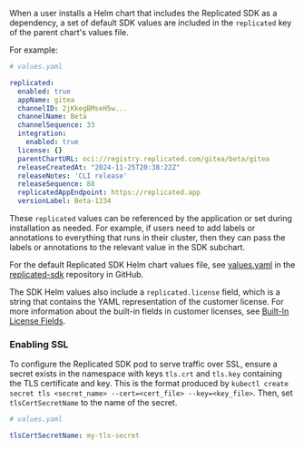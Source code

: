 When a user installs a Helm chart that includes the Replicated SDK as a dependency, a set of default SDK values are included in the `replicated` key of the parent chart's values file.

For example:

```yaml
# values.yaml 

replicated:
  enabled: true
  appName: gitea
  channelID: 2jKkegBMseH5w...
  channelName: Beta
  channelSequence: 33
  integration:
    enabled: true
  license: {}
  parentChartURL: oci://registry.replicated.com/gitea/beta/gitea
  releaseCreatedAt: "2024-11-25T20:38:22Z"
  releaseNotes: 'CLI release'
  releaseSequence: 88
  replicatedAppEndpoint: https://replicated.app
  versionLabel: Beta-1234
```

These `replicated` values can be referenced by the application or set during installation as needed. For example, if users need to add labels or annotations to everything that runs in their cluster, then they can pass the labels or annotations to the relevant value in the SDK subchart.

For the default Replicated SDK Helm chart values file, see [values.yaml](https://github.com/replicatedhq/replicated-sdk/blob/main/chart/values.yaml) in the [replicated-sdk](https://github.com/replicatedhq/replicated-sdk) repository in GitHub.

The SDK Helm values also include a `replicated.license` field, which is a string that contains the YAML representation of the customer license. For more information about the built-in fields in customer licenses, see [Built-In License Fields](licenses-using-builtin-fields).

### Enabling SSL

To configure the Replicated SDK pod to serve traffic over SSL, ensure a secret exists in the namespace with keys `tls.crt` and `tls.key` containing the TLS certificate and key.
This is the format produced by `kubectl create secret tls <secret_name> --cert=<cert_file> --key=<key_file>`.
Then, set `tlsCertSecretName` to the name of the secret.

```yaml
# values.yaml

tlsCertSecretName: my-tls-secret
```